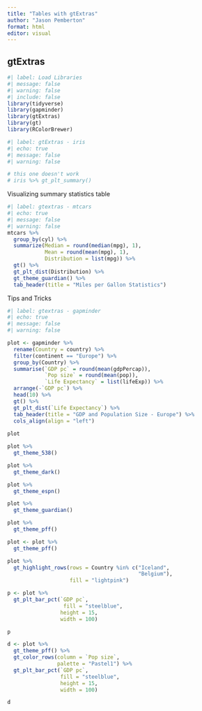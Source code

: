 ```yaml
---
title: "Tables with gtExtras"
author: "Jason Pemberton"
format: html
editor: visual
---
```


## gtExtras

```r
#| label: Load Libraries
#| message: false
#| warning: false
#| include: false
library(tidyverse)
library(gapminder)
library(gtExtras)
library(gt)
library(RColorBrewer)
```

```r
#| label: gtExtras - iris
#| echo: true
#| message: false
#| warning: false

# this one doesn't work
# iris %>% gt_plt_summary()
```

Visualizing summary statistics table

```r
#| label: gtextras - mtcars
#| echo: true
#| message: false
#| warning: false
mtcars %>% 
  group_by(cyl) %>% 
  summarize(Median = round(median(mpg), 1),
            Mean = round(mean(mpg), 1),
            Distribution = list(mpg)) %>% 
  gt() %>% 
  gt_plt_dist(Distribution) %>% 
  gt_theme_guardian() %>% 
  tab_header(title = "Miles per Gallon Statistics")
```

Tips and Tricks

```r
#| label: gtextras - gapminder
#| echo: true
#| message: false
#| warning: false

plot <- gapminder %>% 
  rename(Country = country) %>% 
  filter(continent == "Europe") %>% 
  group_by(Country) %>% 
  summarise(`GDP pc` = round(mean(gdpPercap)),
            `Pop size` = round(mean(pop)),
            `Life Expectancy` = list(lifeExp)) %>% 
  arrange(-`GDP pc`) %>% 
  head(10) %>% 
  gt() %>% 
  gt_plt_dist(`Life Expectancy`) %>% 
  tab_header(title = "GDP and Population Size - Europe") %>% 
  cols_align(align = "left")
  
plot

plot %>% 
  gt_theme_538()

plot %>% 
  gt_theme_dark()

plot %>% 
  gt_theme_espn()

plot %>% 
  gt_theme_guardian()

plot %>% 
  gt_theme_pff()

plot <- plot %>% 
  gt_theme_pff()

plot %>% 
  gt_highlight_rows(rows = Country %in% c("Iceland",
                                          "Belgium"),
                    fill = "lightpink")

p <- plot %>%
  gt_plt_bar_pct(`GDP pc`,
                  fill = "steelblue",
                 height = 15,
                 width = 100)

p

d <- plot %>% 
  gt_theme_pff() %>% 
  gt_color_rows(column = `Pop size`,
                palette = "Pastel1") %>% 
  gt_plt_bar_pct(`GDP pc`,
                 fill = "steelblue",
                 height = 15,
                 width = 100)

d
```
